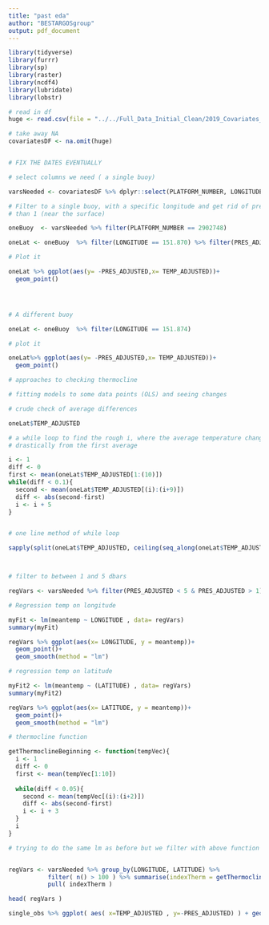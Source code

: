 ```yaml
---
title: "past eda"
author: "BESTARGOSgroup"
output: pdf_document
---
```


```r
library(tidyverse)
library(furrr)
library(sp)
library(raster)
library(ncdf4)
library(lubridate)
library(lobstr)
```



```r
# read in df
huge <- read.csv(file = "../../Full_Data_Initial_Clean/2019_Covariates_Japan_Area.csv")

# take away NA
covariatesDF <- na.omit(huge)


# FIX THE DATES EVENTUALLY

# select columns we need ( a single buoy)

varsNeeded <- covariatesDF %>% dplyr::select(PLATFORM_NUMBER, LONGITUDE, LATITUDE, TEMP_ADJUSTED, PRES_ADJUSTED )

# Filter to a single buoy, with a specific longitude and get rid of pressures less
# than 1 (near the surface)

oneBuoy  <- varsNeeded %>% filter(PLATFORM_NUMBER == 2902748)

oneLat <- oneBuoy  %>% filter(LONGITUDE == 151.870) %>% filter(PRES_ADJUSTED > 1 )

# Plot it

oneLat %>% ggplot(aes(y= -PRES_ADJUSTED,x= TEMP_ADJUSTED))+
  geom_point()




# A different buoy 

oneLat <- oneBuoy  %>% filter(LONGITUDE == 151.874)

# plot it 

oneLat%>% ggplot(aes(y= -PRES_ADJUSTED,x= TEMP_ADJUSTED))+
  geom_point() 

# approaches to checking thermocline 

# fitting models to some data points (OLS) and seeing changes

# crude check of average differences

oneLat$TEMP_ADJUSTED

# a while loop to find the rough i, where the average temperature changes 
# drastically from the first average

i <- 1
diff <- 0
first <- mean(oneLat$TEMP_ADJUSTED[1:(10)])
while(diff < 0.1){
  second <- mean(oneLat$TEMP_ADJUSTED[(i):(i+9)])
  diff <- abs(second-first)
  i <- i + 5
}


# one line method of while loop

sapply(split(oneLat$TEMP_ADJUSTED, ceiling(seq_along(oneLat$TEMP_ADJUSTED) / 5)), mean)




```


```r
# filter to between 1 and 5 dbars

regVars <- varsNeeded %>% filter(PRES_ADJUSTED < 5 & PRES_ADJUSTED > 1) %>% group_by(LONGITUDE,LATITUDE) %>% summarise(meantemp =mean(TEMP_ADJUSTED))

# Regression temp on longitude

myFit <- lm(meantemp ~ LONGITUDE , data= regVars)
summary(myFit)

regVars %>% ggplot(aes(x= LONGITUDE, y = meantemp))+
  geom_point()+
  geom_smooth(method = "lm")

# regression temp on latitude

myFit2 <- lm(meantemp ~ (LATITUDE) , data= regVars)
summary(myFit2)

regVars %>% ggplot(aes(x= LATITUDE, y = meantemp))+
  geom_point()+
  geom_smooth(method = "lm")


```


```r

# thermocline function

getThermoclineBeginning <- function(tempVec){
  i <- 1
  diff <- 0
  first <- mean(tempVec[1:10])
  
  while(diff < 0.05){
    second <- mean(tempVec[(i):(i+2)])
    diff <- abs(second-first)
    i <- i + 3
  }
  i
}

# trying to do the same lm as before but we filter with above function


regVars <- varsNeeded %>% group_by(LONGITUDE, LATITUDE) %>% 
           filter( n() > 100 ) %>% summarise(indexTherm = getThermoclineBeginning(TEMP_ADJUSTED)) %>%
           pull( indexTherm )

head( regVars )

single_obs %>% ggplot( aes( x=TEMP_ADJUSTED , y=-PRES_ADJUSTED) ) + geom_point()

```



